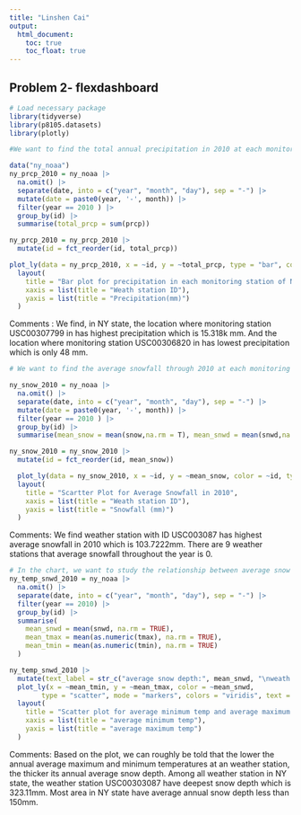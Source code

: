 ```yaml
---
title: "Linshen Cai"
output: 
  html_document:
    toc: true
    toc_float: true
---
```

## Problem 2- flexdashboard

```r
# Load necessary package
library(tidyverse)
library(p8105.datasets)
library(plotly)
```

```r
#We want to find the total annual precipitation in 2010 at each monitoring station to study the precipitation in each area of New York State.

data("ny_noaa")
ny_prcp_2010 = ny_noaa |> 
  na.omit() |> 
  separate(date, into = c("year", "month", "day"), sep = "-") |> 
  mutate(date = paste0(year, '-', month)) |> 
  filter(year == 2010 ) |> 
  group_by(id) |> 
  summarise(total_prcp = sum(prcp))

ny_prcp_2010 = ny_prcp_2010 |> 
  mutate(id = fct_reorder(id, total_prcp))

plot_ly(data = ny_prcp_2010, x = ~id, y = ~total_prcp, type = "bar", color = ~id) |> 
  layout(
    title = "Bar plot for precipitation in each monitoring station of New York State in 2010 ",
    xaxis = list(title = "Weath station ID"),
    yaxis = list(title = "Precipitation(mm)")
  )
```

Comments : We find, in NY state, the location where monitoring station USC00307799 in has highest precipitation which is 15.318k mm. And the location where monitoring station USC00306820 in has lowest precipitation which is only 48 mm.

```r
# We want to find the average snowfall through 2010 at each monitoring station to study snowfall in each area of New York State.

ny_snow_2010 = ny_noaa |> 
  na.omit() |> 
  separate(date, into = c("year", "month", "day"), sep = "-") |> 
  mutate(date = paste0(year, '-', month)) |> 
  filter(year == 2010 ) |> 
  group_by(id) |> 
  summarise(mean_snow = mean(snow,na.rm = T), mean_snwd = mean(snwd,na.rm = T))

ny_snow_2010 = ny_snow_2010 |> 
  mutate(id = fct_reorder(id, mean_snow))

  plot_ly(data = ny_snow_2010, x = ~id, y = ~mean_snow, color = ~id, type = "scatter", colors = "viridis", alpha = 0.5) %>%
  layout(
    title = "Scartter Plot for Average Snowfall in 2010",
    xaxis = list(title = "Weath station ID"),
    yaxis = list(title = "Snowfall (mm)")
  )
```

Comments: We find weather station with ID USC003087 has highest average snowfall in 2010 which is 103.7222mm. There are 9 weather stations that average snowfall throughout the year is 0.

```r
# In the chart, we want to study the relationship between average snow depth and annual maximum and minimum temperature in 2010.
ny_temp_snwd_2010 = ny_noaa |> 
  na.omit() |> 
  separate(date, into = c("year", "month", "day"), sep = "-") |> 
  filter(year == 2010) |> 
  group_by(id) |> 
  summarise(
    mean_snwd = mean(snwd, na.rm = TRUE),
    mean_tmax = mean(as.numeric(tmax), na.rm = TRUE),
    mean_tmin = mean(as.numeric(tmin), na.rm = TRUE)
  )

ny_temp_snwd_2010 |> 
  mutate(text_label = str_c("average snow depth:", mean_snwd, "\nweath station:", id)) |> 
  plot_ly(x = ~mean_tmin, y = ~mean_tmax, color = ~mean_snwd,
        type = "scatter", mode = "markers", colors = "viridis", text = ~text_label) |> 
  layout(
    title = "Scatter plot for average minimum temp and average maximum temp with average snow depth in 2010",
    xaxis = list(title = "average minimum temp"),
    yaxis = list(title = "average maximum temp")
  )
```

Comments: Based on the plot, we can roughly be told that the lower the annual average maximum and minimum temperatures at an weather station, the thicker its annual average snow depth. Among all weather station in NY state, the weather station USC00303087 have deepest snow depth which is 323.11mm. Most area in NY state have average annual snow depth less than 150mm.
